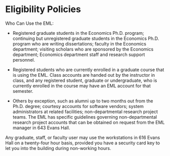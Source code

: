 # Eligibility Policies

Who Can Use the EML:

-   Registered graduate students in the Economics Ph.D. program;
    continuing but unregistered graduate students in the Economics Ph.D.
    program who are writing dissertations; faculty in the Economics
    department; visiting scholars who are sponsored by the Economics
    department; Economics department staff and research support
    personnel.

-   Registered students who are currently enrolled in a graduate course
    that is using the EML. Class accounts are handed out by the
    instructor in class, and any registered student, graduate or
    undergraduate, who is currently enrolled in the course may have an
    EML account for that semester.

-   Others by exception, such as alumni up to two months out from the
    Ph.D. degree; courtesy accounts for software vendors; system
    administrators at related facilities; non-departmental research
    project teams. The EML has specific guidelines governing
    non-departmental research project accounts that can be obtained on
    request from the EML manager in 643 Evans Hall.

  

Any graduate, staff, or faculty user may use the workstations in 616
Evans Hall on a twenty-four hour basis, provided you have a security
card key to let you into the building during non-working hours.
